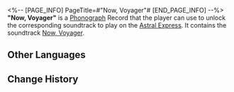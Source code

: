 <%-- [PAGE_INFO]
PageTitle=#"Now, Voyager"#
[END_PAGE_INFO] --%>
{{Item Infobox
|id          = 210353
|image       = Item Now, Voyager.png{{subst:void|<!--$UPLOAD:<<SpriteOutput/ItemFigures/210001.png>-<Item Now, Voyager.png>-<Item Icons>>-->}}
|type        = Disk
|invCategory = Valuables
|rarity      = 3
|effect      = 
|description = A record that can be played on the Express' phonograph. It might be a chance acquisition or a gift from someone else. All sorts of memories surge up when the music plays &mdash; the smiles, encounters, touches, and the excitement of battle. Maybe that is why people still collect records even as society rapidly advances.<br />The current record contains the track "Now, Voyager."
}}
{{Description|''No need to chase the moon! We already hold the stars in our hands.''}}
'''"Now, Voyager"''' is a [[Phonograph]] Record that the player can use to unlock the corresponding soundtrack to play on the [[Astral Express]]. It contains the soundtrack [[Now, Voyager]].

==Other Languages==
{{Other Languages
|en   = "Now, Voyager"
|zhs  = 《扬帆》
|zht  = 《揚帆》
|ja   = 『帆を広げて』
|ko   = ≪가라, 항해자여≫
|es   = {{MC|f=La extraña pasajera|m=El extraño pasajero}}
|fr   = «&nbsp;Now, Voyager&nbsp;»
|ru   = Now, Voyager
|th   = "Now, Voyager"
|vi   = "Giương Buồm"
|de   = „Segel hoch“
|id   = "Now, Voyager"
|pt   = "Now, Voyager"
}}

==Change History==
{{Change History|2.3}}